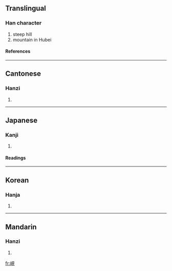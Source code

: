 {{see|岘}}

==Translingual==
===Han character===
{{Han char|rn=46|rad=山|as=07|sn=10|four=2671<sub>0</sub>|canj=山月山山 (UBUU)}}
# steep hill
# mountain in Hubei
====References====
{{Han ref|kx=0312.020|dkj=08106|dj=0612.090|hdz=10773.120|uh=5CF4|ud=23796|bh=AE73|bd=44659}}
----
==Cantonese==
===Hanzi===
{{yue-hanzi|jyut=|y=yin6}}
# {{defn|Cantonese}}
----
==Japanese==
===Kanji===
{{ja-kanji|grade=|rs=山07}}
# {{defn|Japanese}} 
====Readings====
{{ja-readings|on=[[けん]] (ken), [[げん]] (gen)|kun=[[けわしい]] (kewashii)}}
----
==Korean==
===Hanja===
{{ko-hanja|hangeul=현|rv=hyeon|mr=hyŏn}}
# {{defn|Korean}}
----
==Mandarin==
===Hanzi===
{{cmn-hanzi|sim=岘|pin=[[xiàn]] ([[xian4]])|wg=hsien<sup>4</sup>}}
# {{defn|Mandarin}}

[[fr:峴]]